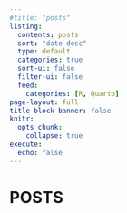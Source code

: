 ```yaml
---
#title: "posts"
listing:
  contents: posts
  sort: "date desc"
  type: default
  categories: true
  sort-ui: false
  filter-ui: false
  feed: 
    categories: [R, Quarto]
page-layout: full
title-block-banner: false
knitr:
  opts_chunk: 
    collapse: true
execute: 
  echo: false
---
```


# [POSTS]{.second-color}